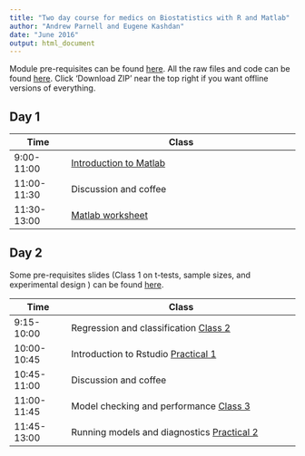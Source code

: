 ```yaml
---
title: "Two day course for medics on Biostatistics with R and Matlab"
author: "Andrew Parnell and Eugene Kashdan"
date: "June 2016"
output: html_document
---
```


Module pre-requisites can be found [here](https://rawgit.com/andrewcparnell/bio_course/master/Prerequisites.html). All the raw files and code can be found [here](https://github.com/andrewcparnell/bio_course). Click 'Download ZIP' near the top right if you want offline versions of everything. 

## Day 1

Time  | Class
------------- | ----------------------------------------------------
9:00-11:00 | [Introduction to Matlab](https://rawgit.com/andrewcparnell/bio_course/master/Eugene/introtomatlab.pptx)
11:00-11:30 | Discussion and coffee 
11:30-13:00 | [Matlab worksheet](https://rawgit.com/andrewcparnell/bio_course/master/Eugene/worksheet.pdf)

## Day 2

Some pre-requisites slides (Class 1 on t-tests, sample sizes, and experimental design 
) can be found [here](https://rawgit.com/andrewcparnell/bio_course/master/slides/class_1_basics/class_1_basics.pdf). 

Time  | Class
------------- | ----------------------------------------------------
9:15-10:00 | Regression and classification [Class 2](https://rawgit.com/andrewcparnell/bio_course/master/slides/class_2_reg_class/class_2_reg_class.pdf)
10:00-10:45 | Introduction to Rstudio [Practical 1](https://rawgit.com/andrewcparnell/bio_course/master/practicals/prac_1_intro/prac_1_intro.pdf)
10:45-11:00 | Discussion and coffee 
11:00-11:45 | Model checking and performance [Class 3](https://rawgit.com/andrewcparnell/bio_course/master/slides/class_3_checks/class_3_checks.pdf)
11:45-13:00 | Running models and diagnostics [Practical 2](https://rawgit.com/andrewcparnell/bio_course/master/practicals/prac_2_models/prac_2_models.pdf)

